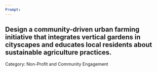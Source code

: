 ```yaml
---
Prompt:
---
```

Design a community-driven urban farming initiative that integrates vertical gardens in cityscapes and educates local residents about sustainable agriculture practices.
---
Category: Non-Profit and Community Engagement
